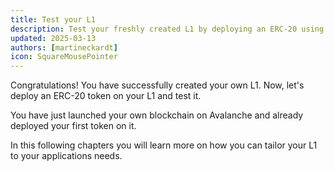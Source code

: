 ```yaml
---
title: Test your L1
description: Test your freshly created L1 by deploying an ERC-20 using the Builder Tooling.
updated: 2025-03-13
authors: [martineckardt]
icon: SquareMousePointer
---
```


Congratulations! You have successfully created your own L1. Now, let's deploy an ERC-20 token on
your L1 and test it.

<ToolboxMdxWrapper>
    <DeployExampleERC20 />
</ToolboxMdxWrapper>

You have just launched your own blockchain on Avalanche and already deployed your first token on it.

In this following chapters you will learn more on how you can tailor your L1 to your applications needs.
